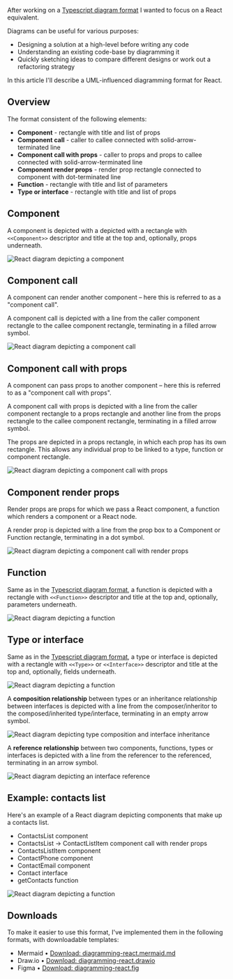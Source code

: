 After working on a [Typescript diagram format](/articles/diagramming-ts) I wanted to focus on a React equivalent.

Diagrams can be useful for various purposes:
- Designing a solution at a high-level before writing any code
- Understanding an existing code-base by diagramming it
- Quickly sketching ideas to compare different designs or work out a refactoring strategy

In this article I'll describe a UML-influenced diagramming format for React.

## Overview

The format consistent of the following elements:

- **Component** - rectangle with title and list of props
- **Component call** - caller to callee connected with solid-arrow-terminated line
- **Component call with props** - caller to props and props to callee connected with solid-arrow-terminated line
- **Component render props** - render prop rectangle connected to component with dot-terminated line
- **Function** - rectangle with title and list of parameters
- **Type or interface** - rectangle with title and list of props

## Component

A component is depicted with a depicted with a rectangle with `<<Component>>` descriptor and title at the top and, optionally, props underneath.

![React diagram depicting a component](/images/articles/diagramming-react/component.svg)

## Component call

A component can render another component – here this is referred to as a "component call".

A component call is depicted with a line from the caller component rectangle to the callee component rectangle, terminating in a filled arrow symbol.

![React diagram depicting a component call](/images/articles/diagramming-react/component-call.svg)

## Component call with props

A component can pass props to another component – here this is referred to as a "component call with props".

A component call with props is depicted with a line from the caller component rectangle to a props rectangle and another line from the props rectangle to the callee component rectangle, terminating in a filled arrow symbol.

The props are depicted in a props rectangle, in which each prop has its own rectangle. This allows any individual prop to be linked to a type, function or component rectangle.

![React diagram depicting a component call with props](/images/articles/diagramming-react/component-call-with-props.svg)

## Component render props

Render props are props for which we pass a React component, a function which renders a component or a React node.

A render prop is depicted with a line from the prop box to a Component or Function rectangle, terminating in a dot symbol.

![React diagram depicting a component call with render props](/images/articles/diagramming-react/component-call-with-render-props.svg)

## Function

Same as in the [Typescript diagram format](/articles/diagramming-ts), a function is depicted with a rectangle with `<<Function>>` descriptor and title at the top and, optionally, parameters underneath.

![React diagram depicting a function](/images/articles/diagramming-react/function.svg)

## Type or interface

Same as in the [Typescript diagram format](/articles/diagramming-ts), a type or interface is depicted with a rectangle with `<<Type>>` or `<<Interface>>` descriptor and title at the top and, optionally, fields underneath.

![React diagram depicting a function](/images/articles/diagramming-react/type-interface.svg)

A **composition relationship** between types or an inheritance relationship between interfaces is depicted with a line from the composer/inheritor to the composed/inherited type/interface, terminating in an empty arrow symbol.

![React diagram depicting type composition and interface inheritance](/images/articles/diagramming-react/composition-inheritance.svg)

A **reference relationship** between two components, functions, types or interfaces is depicted with a line from the referencer to the referenced, terminating in an arrow symbol.

![React diagram depicting an interface reference](/images/articles/diagramming-react/interface-reference.svg)

## Example: contacts list

Here's an example of a React diagram depicting components that make up a contacts list.

- ContactsList component
- ContactsList -> ContactListItem component call with render props
- ContactsListItem component
- ContactPhone component
- ContactEmail component
- Contact interface
- getContacts function

![React diagram depicting a function](/images/articles/diagramming-react/contacts-list-example.svg)

## Downloads

To make it easier to use this format, I've implemented them in the following formats, with downloadable templates:

- Mermaid • [Download: diagramming-react.mermaid.md](/downloads/articles/diagramming-react/diagramming-react.mermaid.md)
- Draw.io • [Download: diagramming-react.drawio](/downloads/articles/diagramming-react/diagramming-react.drawio)
- Figma • [Download: diagramming-react.fig](/downloads/articles/diagramming-react/diagramming-react.fig)
